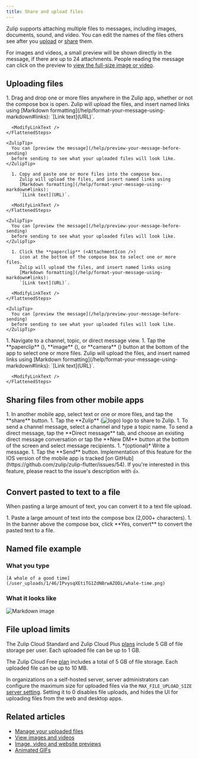 ```yaml
---
title: Share and upload files
---
```






Zulip supports attaching multiple files to messages, including images,
documents, sound, and video. You can edit the names of the files others see
after you [upload](#uploading-files) or
[share](#sharing-files-from-other-mobile-apps) them.

For images and videos, a small preview will be shown directly in the message, if
there are up to 24 attachments. People reading the message can click on the
preview to [view the full-size image or video](/help/view-images-and-videos).

## Uploading files

<Tabs>
  <TabItem label="Via drag-and-drop">
    <FlattenedSteps>
      1. Drag and drop one or more files anywhere in the Zulip app,
         whether or not the compose box is open.
         Zulip will upload the files, and insert named links using
         [Markdown formatting](/help/format-your-message-using-markdown#links):
         `[Link text](URL)`.

      <ModifyLinkText />
    </FlattenedSteps>

    <ZulipTip>
      You can [preview the message](/help/preview-your-message-before-sending)
      before sending to see what your uploaded files will look like.
    </ZulipTip>
  </TabItem>

  <TabItem label="Via paste">
    <FlattenedSteps>
      <StartComposing />

      1. Copy and paste one or more files into the compose box.
         Zulip will upload the files, and insert named links using
         [Markdown formatting](/help/format-your-message-using-markdown#links):
         `[Link text](URL)`.

      <ModifyLinkText />
    </FlattenedSteps>

    <ZulipTip>
      You can [preview the message](/help/preview-your-message-before-sending)
      before sending to see what your uploaded files will look like.
    </ZulipTip>
  </TabItem>

  <TabItem label="Via compose box button">
    <FlattenedSteps>
      <StartComposing />

      1. Click the **paperclip** (<AttachmentIcon />)
         icon at the bottom of the compose box to select one or more files.
         Zulip will upload the files, and insert named links using
         [Markdown formatting](/help/format-your-message-using-markdown#links):
         `[Link text](URL)`.

      <ModifyLinkText />
    </FlattenedSteps>

    <ZulipTip>
      You can [preview the message](/help/preview-your-message-before-sending)
      before sending to see what your uploaded files will look like.
    </ZulipTip>
  </TabItem>

  <TabItem label="Mobile">
    <FlattenedSteps>
      1. Navigate to a channel, topic, or direct message view.
      1. Tap the
         **paperclip** (<AttachmentIcon />),
         **image** (<MobileImageIcon />),
         or **camera** (<MobileCameraIcon />)
         button at the bottom of the app to select one or more files. Zulip will
         upload the files, and insert named links using
         [Markdown formatting](/help/format-your-message-using-markdown#links):
         `[Link text](URL)`.

      <ModifyLinkText />
    </FlattenedSteps>
  </TabItem>
</Tabs>

## Sharing files from other mobile apps

<Tabs>
  <TabItem label="Android">
    <Steps>
      1. In another mobile app, select text or one or more files, and tap the
         **share** button.
      1. Tap the **Zulip** (<img src="/static/images/logo/zulip-icon-circle.svg" alt="logo" class="help-center-icon" />) logo to share to Zulip.
      1. To send a channel message, select a channel and type a topic name.
         To send a direct message, tap the **Direct message** tab, and choose
         an existing direct message conversation or tap the **New DM** button
         at the bottom of the screen and select message recipients.
      1. *(optional)* Write a message.
      1. Tap the **Send** button.
    </Steps>
  </TabItem>

  <TabItem label="iOS">
    Implementation of this feature for the IOS version of the mobile app is
    tracked [on GitHub](https://github.com/zulip/zulip-flutter/issues/54).
    If you're interested in this feature, please react to the issue's
    description with 👍.
  </TabItem>
</Tabs>

## Convert pasted to text to a file

When pasting a large amount of text, you can convert it to a text file upload.

<Tabs>
  <TabItem label="Desktop/Web">
    <Steps>
      1. Paste a large amount of text into the compose box (2,000+ characters).
      1. In the banner above the compose box, click **Yes, convert** to convert the
         pasted text to a file.
    </Steps>
  </TabItem>
</Tabs>

## Named file example

### What you type

```
[A whale of a good time](/user_uploads/1/46/IPvysqXEtiTG1ZdNBrwAZODi/whale-time.png)
```

### What it looks like

![Markdown image](../../../../static/images/help/markdown-image.png)

## File upload limits

The Zulip Cloud Standard and Zulip Cloud Plus
[plans](https://zulip.com/plans/#cloud) include 5 GB of file storage per user.
Each uploaded file can be up to 1 GB.

The Zulip Cloud Free [plan](https://zulip.com/plans/#cloud) includes a total of
5 GB of file storage. Each uploaded file can be up to 10 MB.

In organizations on a self-hosted server, server administrators can configure
the maximum size for uploaded files via the `MAX_FILE_UPLOAD_SIZE`
[server setting][system-settings]. Setting it to 0 disables file uploads, and
hides the UI for uploading files from the web and desktop apps.

[system-settings]: https://zulip.readthedocs.io/en/stable/production/settings.html

## Related articles

* [Manage your uploaded files](/help/manage-your-uploaded-files)
* [View images and videos](/help/view-images-and-videos)
* [Image, video and website previews](/help/image-video-and-website-previews)
* [Animated GIFs](/help/animated-gifs-from-giphy)

